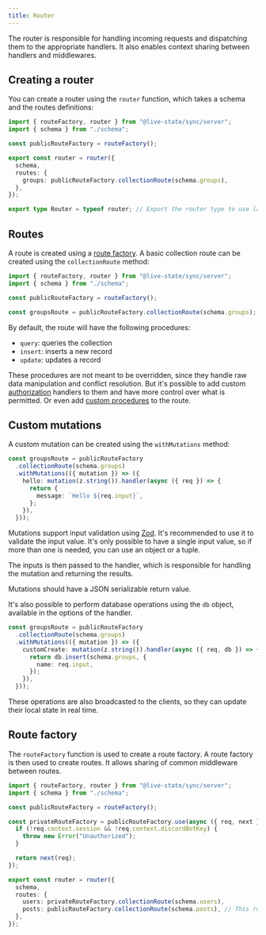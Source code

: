 ```yaml
---
title: Router
---
```


The router is responsible for handling incoming requests and dispatching them to the appropriate handlers. It also enables context sharing between handlers and middlewares.

## Creating a router

You can create a router using the `router` function, which takes a schema and the routes definitions:

```ts title="router.ts"
import { routeFactory, router } from "@live-state/sync/server";
import { schema } from "./schema";

const publicRouteFactory = routeFactory();

export const router = router({
  schema,
  routes: {
    groups: publicRouteFactory.collectionRoute(schema.groups),
  },
});

export type Router = typeof router; // Export the router type to use later in the client
```

## Routes

A route is created using a [route factory](#route-factory).
A basic collection route can be created using the `collectionRoute` method:

```ts title="router.ts"
import { routeFactory, router } from "@live-state/sync/server";
import { schema } from "./schema";

const publicRouteFactory = routeFactory();

const groupsRoute = publicRouteFactory.collectionRoute(schema.groups);
```

By default, the route will have the following procedures:

- `query`: queries the collection
- `insert`: inserts a new record
- `update`: updates a record

These procedures are not meant to be overridden, since they handle raw data manipulation and conflict resolution. But it's possible to add custom [authorization](/docs/authorization) handlers to them and have more control over what is permitted. Or even add [custom procedures](#custom-mutations) to the route.

## Custom mutations

A custom mutation can be created using the `withMutations` method:

```ts title="router.ts"
const groupsRoute = publicRouteFactory
  .collectionRoute(schema.groups)
  .withMutations(({ mutation }) => ({
    hello: mutation(z.string()).handler(async ({ req }) => {
      return {
        message: `Hello ${req.input}`,
      };
    }),
  }));
```

Mutations support input validation using [Zod](https://zod.dev/). It's recommended to use it to validate the input value. It's only possible to have a single input value, so if more than one is needed, you can use an object or a tuple.

The inputs is then passed to the handler, which is responsible for handling the mutation and returning the results.

<Callout type="warning">
  Mutations should have a JSON serializable return value.
</Callout>

It's also possible to perform database operations using the `db` object, available in the options of the handler.

```ts title="router.ts"
const groupsRoute = publicRouteFactory
  .collectionRoute(schema.groups)
  .withMutations(({ mutation }) => ({
    customCreate: mutation(z.string()).handler(async ({ req, db }) => {
      return db.insert(schema.groups, {
        name: req.input,
      });
    }),
  }));
```

These operations are also broadcasted to the clients, so they can update their local state in real time.

## Route factory

The `routeFactory` function is used to create a route factory. A route factory is then used to create routes. It allows sharing of common middleware between routes.

```ts title="router.ts"
import { routeFactory, router } from "@live-state/sync/server";
import { schema } from "./schema";

const publicRouteFactory = routeFactory();

const privateRouteFactory = publicRouteFactory.use(async ({ req, next }) => {
  if (!req.context.session && !req.context.discordBotKey) {
    throw new Error("Unauthorized");
  }

  return next(req);
});

export const router = router({
  schema,
  routes: {
    users: privateRouteFactory.collectionRoute(schema.users),
    posts: publicRouteFactory.collectionRoute(schema.posts), // This route will not be protected by the middleware
  },
});
```
